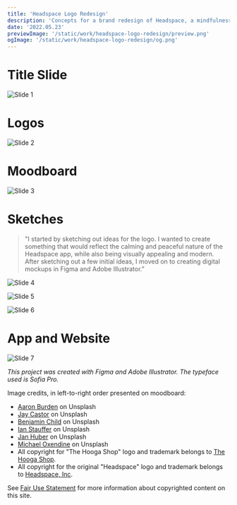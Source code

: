 ```yaml
---
title: 'Headspace Logo Redesign'
description: 'Concepts for a brand redesign of Headspace, a mindfulness and meditation app. The redesigned logo aims to reflect the calming and peaceful nature of the app, while also being visually appealing, modern, and instantly recognizable.'
date: '2022.05.23'
previewImage: '/static/work/headspace-logo-redesign/preview.png'
ogImage: '/static/work/headspace-logo-redesign/og.png'
---
```


# Title Slide

![Slide 1](/static/work/headspace-logo-redesign/Slide.png)

# Logos

![Slide 2](/static/work/headspace-logo-redesign/Slide2.png)

# Moodboard

![Slide 3](/static/work/headspace-logo-redesign/Slide3.png)

# Sketches

> "I started by sketching out ideas for the logo. I wanted to create something that would reflect the calming and peaceful nature of the Headspace app, while also being visually appealing and modern. After sketching out a few initial ideas, I moved on to creating digital mockups in Figma and Adobe Illustrator.”

![Slide 4](/static/work/headspace-logo-redesign/Slide4.png)

![Slide 5](/static/work/headspace-logo-redesign/Slide5.png)

![Slide 6](/static/work/headspace-logo-redesign/Slide6.png)

# App and Website

![Slide 7](/static/work/headspace-logo-redesign/Slide7.png)

*This project was created with Figma and Adobe Illustrator. The typeface used is Sofia Pro.*

Image credits, in left-to-right order presented on moodboard:

- [Aaron Burden](https://unsplash.com/@aaronburden) on Unsplash
- [Jay Castor](https://unsplash.com/@jayicastor) on Unsplash
- [Benjamin Child](https://unsplash.com/@bchild311) on Unsplash
- [Ian Stauffer](https://unsplash.com/@ianstauffer) on Unsplash
- [Jan Huber](https://unsplash.com/photos/4OhFZSAT3sw) on Unsplash
- [Michael Oxendine](https://unsplash.com/@oxendine_) on Unsplash
- All copyright for "The Hooga Shop" logo and trademark belongs to [The Hooga Shop](https://thehoogashop.com/).
- All copyright for the original "Headspace" logo and trademark belongs to [Headspace, Inc](https://headspace.com/).

See [Fair Use Statement](/fair-use) for more information about copyrighted content on this site.
